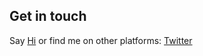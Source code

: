 ## Get in touch

Say [Hi](rbm.psy@gmail.com) or find me on other platforms: [Twitter](https://twitter.com/BalaMohapatra)

